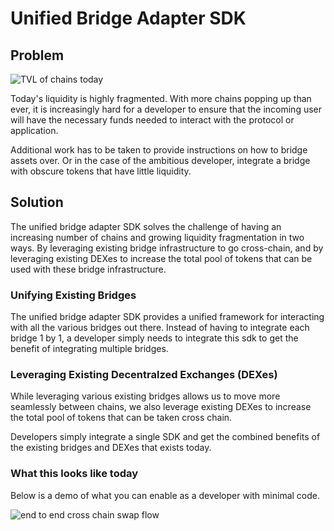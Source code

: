  
# Unified Bridge Adapter SDK

## Problem

<div
  style={{
    width: "100%",
    display: "flex",
    justifyContent: "center",
    paddingTop: "1.5rem",
  }}
>
  <Image
    src="/assets/TVL_chains.png"
    alt="TVL of chains today"
    width={500}
    height={300}
  />
</div>

Today's liquidity is highly fragmented. With more chains popping up than ever, it is increasingly hard for a developer to ensure that the incoming user will have the necessary funds needed to interact with the protocol or application.

Additional work has to be taken to provide instructions on how to bridge assets over. Or in the case of the ambitious developer, integrate a bridge with obscure tokens that have little liquidity.

## Solution

The unified bridge adapter SDK solves the challenge of having an increasing number of chains and growing liquidity fragmentation in two ways. By leveraging existing bridge infrastructure to go cross-chain, and by leveraging existing DEXes to increase the total pool of tokens that can be used with these bridge infrastructure.

### Unifying Existing Bridges

The unified bridge adapter SDK provides a unified framework for interacting with all the various bridges out there. Instead of having to integrate each bridge 1 by 1, a developer simply needs to integrate this sdk to get the benefit of integrating multiple bridges.

### Leveraging Existing Decentralzed Exchanges (DEXes)

While leveraging various existing bridges allows us to move more seamlessly between chains, we also leverage existing DEXes to increase the total pool of tokens that can be taken cross chain.

Developers simply integrate a single SDK and get the combined benefits of the existing bridges and DEXes that exists today.

### What this looks like today

Below is a demo of what you can enable as a developer with minimal code.

![end to end cross chain swap flow](/assets/e2e-cross-chain-swap.gif)
